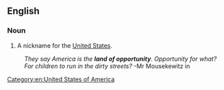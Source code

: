 ==English==

===Noun===
{{head|en|noun}}
# {{idiomatic}} A nickname for the [[United States]].
: ''They say America is the '''land of opportunity'''. Opportunity for what? For children to run in the dirty streets?'' -Mr Mousekewitz in ''{{w|An American Tail: Fievel Goes West}}''

[[Category:en:United States of America]]